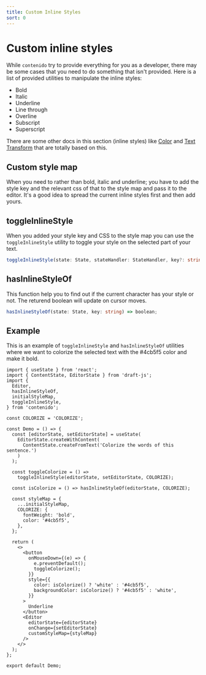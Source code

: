 ```yaml
---
title: Custom Inline Styles
sort: 0
---
```



# Custom inline styles

While `contenido` try to provide everything for you as a developer, there may be some cases
that you need to do something that isn't provided. Here is a list of provided utilities to
manipulate the inline styles:

- Bold
- Italic
- Underline
- Line through
- Overline
- Subscript
- Superscript

There are some other docs in this section (inline styles) like
[Color](/docs/inline-styles/color) and [Text Transform](/docs/inline-styles/text-transform)
that are totally based on this.

## Custom style map

When you need to rather than bold, italic and underline; you have to add the style key and the
relevant css of that to the style map and pass it to the editor. It's a good idea to spread the
current inline styles first and then add yours.

## toggleInlineStyle

When you added your style key and CSS to the style map you can use the `toggleInlineStyle` utility
to toggle your style on the selected part of your text.

```ts
toggleInlineStyle(state: State, stateHandler: StateHandler, key?: string) => void;
```

## hasInlineStyleOf

This function help you to find out if the current character has your style or not.
The returend boolean will update on cursor moves.

```ts
hasInlineStyleOf(state: State, key: string) => boolean;
```

## Example

This is an example of `toggleInlineStyle` and `hasInlineStyleOf` utilities where we want to
colorize the selected text with the #4cb5f5 color and make it bold.

<Colorize />

```tsx
import { useState } from 'react';
import { ContentState, EditorState } from 'draft-js';
import {
  Editor,
  hasInlineStyleOf,
  initialStyleMap,
  toggleInlineStyle,
} from 'contenido';

const COLORIZE = 'COLORIZE';

const Demo = () => {
  const [editorState, setEditorState] = useState(
    EditorState.createWithContent(
      ContentState.createFromText('Colorize the words of this sentence.')
    )
  );

  const toggleColorize = () =>
    toggleInlineStyle(editorState, setEditorState, COLORIZE);

  const isColorize = () => hasInlineStyleOf(editorState, COLORIZE);

  const styleMap = {
    ...initialStyleMap,
    COLORIZE: {
      fontWeight: 'bold',
      color: '#4cb5f5',
    },
  };

  return (
    <>
      <button
        onMouseDown={(e) => {
          e.preventDefault();
          toggleColorize();
        }}
        style={{
          color: isColorize() ? 'white' : '#4cb5f5',
          backgroundColor: isColorize() ? '#4cb5f5' : 'white',
        }}
      >
        Underline
      </button>
      <Editor
        editorState={editorState}
        onChange={setEditorState}
        customStyleMap={styleMap}
      />
    </>
  );
};

export default Demo;
```
